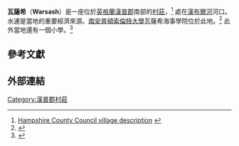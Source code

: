 {{Infobox UK place
 | official_name=  Warsash
 | country=        英格蘭
 |static_image=             [[Image:Footpath,_Warsash_-_geograph.org.uk_-_709654.jpg|240px]]
 |static_image_caption=     <small>瓦薩希的一座發電廠</small>
 | os_grid_reference=SU493062
 | latitude=         50.8532
 | longitude=        -1.30101
 | post_town=       SOUTHAMPTON
 | postcode_area=   SO
 | postcode_district=   SO31
 | dial_code=      01489
 | region=         South East England
 | civil_parish=          
 | shire_district= [[費勒姆自治市|費勒姆自治市]]
 | shire_county= [[漢普郡|漢普郡]]
 | constituency_westminster=  [[費勒姆_(英國國會選區)|費勒姆]]
 }}

'''瓦薩希'''（'''Warsash'''）是一座位於[[英格蘭|英格蘭]][[漢普郡|漢普郡]]南部的[[村莊|村莊]]，<ref>[http://www3.hants.gov.uk/localpages/south-east/fareham/warsash.htm Hampshire County Council village description] {{webarchive|url=https://web.archive.org/web/20070808035903/http://www3.hants.gov.uk/localpages/south-east/fareham/warsash.htm |date=2007-08-08 }}</ref> 處在[[漢布爾河|漢布爾河]]河口。水運是當地的重要經濟來源。[[南安普頓索倫特大學|南安普頓索倫特大學]]瓦薩希海事學院位於此地。<ref>{{Cite web |url=http://www.warsashacademy.co.uk/ |title=Warsash Maritime Academy |access-date=2013-12-05 |archive-date=2009-02-24 |archive-url=https://web.archive.org/web/20090224000025/http://www.warsashacademy.co.uk/ |dead-url=no }}</ref> 此外當地還有一個小學。<ref>{{Cite web |url=http://www.warsash.hants.sch.uk/ |title=Hook-with-Warsash primary school |access-date=2013-12-05 |archive-date=2015-10-13 |archive-url=https://web.archive.org/web/20151013222424/http://warsash.hants.sch.uk/ |dead-url=no }}</ref>

==參考文獻==
{{Reflist}}
==外部連結==
{{Commons category|Warsash}}
[[Category:漢普郡村莊|Category:漢普郡村莊]]